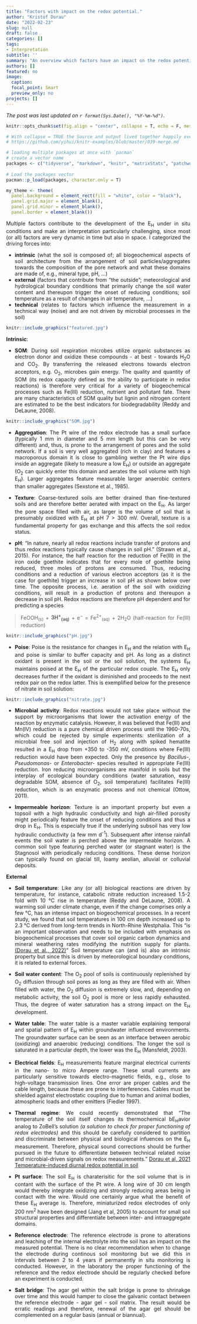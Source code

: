 ```yaml
---
title: "Factors with impact on the redox potential."
author: "Kristof Dorau"
date: "2022-02-23"
slug: null
draft: false
categories: []
tags:
- Interpretation
subtitle: ''
summary: "An overview which factors have an impact on the redox potential."
authors: []
featured: no
image:
  caption: 
  focal_point: Smart
  preview_only: no
projects: []
---
```


*The post was last updated on `r format(Sys.Date(), "%Y-%m-%d")`.*

<div style="text-align: justify">


```r

knitr::opts_chunk$set(fig.align = "center", collapse = T, echo = F, message = FALSE, warning = FALSE)

# With collapse = TRUE the Source and output lived together happily ever in knitr.
# https://github.com/yihui/knitr-examples/blob/master/039-merge.md

# loading multiple packages at once with `pacman`
# create a vector name
packages <- c("tidyverse", "markdown", "knitr", "matrixStats", "patchwork", "lubridate", "plotly",  "naniar", "stlplus", "gt", "dygraphs", "htmltools", "zoo", "xts", "ggpmisc", "forcats", "RColorBrewer", "Kendall", "rstudioapi", "multcompView", "plyr", "bookdown", "janitor", "rstatix", "ggpubr", "moments", "tweetrmd", "ggthemes", "hexbin", "ggridges", "ggstream", "openair", "treemapify", "MBA", "akima", "sf", "rnaturalearth", "rnaturalearthdata", "rgeos", "ggspatial", "factoextra", "FactoMineR", "gapminder", "ggforce", "gh", "globals", "openintro", "profvis", "RSQLite", "shiny", "shinycssloaders", "shinyFeedback", "shinythemes", "testthat", "thematic", "tidyverse", "vroom", "waiter", "xml2", "zeallot", "shiny", "rsconnect", "Evapotranspiration", "ggtext", "scales", "ggcorrplot", "pracma")
 
# Load the packages vector 
pacman::p_load(packages, character.only = T)

my_theme <- theme(
  panel.background = element_rect(fill = "white", color = "black"),
  panel.grid.major = element_blank(), 
  panel.grid.minor = element_blank(), 
  panel.border = element_blank())

```

Multiple factors contribute to the development of the E~H~ under in situ conditions and make an interpretation particularly challenging, since most (or all) factors are very dynamic in time but also in space. I categorized the driving forces into:

- **intrinsic** (what the soil is composed of; all biogeochemical aspects of soil architecture from the arrangement of soil particles/aggregates towards the composition of the pore network and what these domains are made of, e.g., mineral type, pH, ...)
- **external** (factors that contribute from "the outside"; meteorological and hydrological boundary conditions that primarily change the soil water content and thereupon trigger the onset of reducing conditions; soil temperature as a result of changes in air temperature, ...) 
- **technical** (relates to factors which influence the measurement in a technical way (noise) and are not driven by microbial processes in the soil)


```r
knitr::include_graphics("featured.jpg")
```

**Intrinsic**:

- **SOM**: During soil respiration microbes utilize organic substances as electron donor and oxidize these compounds - at best - towards H~2~O and CO~2~. By transferring the released electrons towards electron acceptors, e.g. O~2~, microbes gain energy. The quality and quantity of SOM (its redox capacity defined as the ability to participate in redox reactions) is therefore very critical for a variety of biogeochemical processes such as Fe(III) reduction, nutrient and pollutant fate. There are many characteristics of SOM quality but lignin and nitrogen content are estimated to be the best indicators for biodegradability (Reddy and DeLaune, 2008). 

```r
knitr::include_graphics("SOM.jpg")
```

- **Aggregation**: The Pt wire of the redox electrode has a small surface (typically 1 mm in diameter and 5 mm length but this can be very different) and, thus, is prone to the arrangement of pores and the solid network. If a soil is very well aggregated (rich in clay) and features a macroporous domain it is close to gambling wether the Pt wire dips inside an aggregate (likely to measure a low E~H~) or outside an aggregate (O~2~ can quickly enter this domain and aerates the soil volume with high E~H~). Larger aggregates feature measurable larger anaerobic centers than smaller aggregates (Sexstone et al., 1985). 

- **Texture**: Coarse-textured soils are better drained than fine-textured soils and are therefore better aerated with impact on the E~H~. As larger the pore space filled with air, as larger is the volume of soil that is presumably oxidized with E~H~ at pH 7 > 300 mV. Overall, texture is a fundamental property for gas exchange and this affects the soil redox status. 

- **pH**: "In nature, nearly all redox reactions include transfer of protons and thus redox reactions typically cause changes in soil pH." (Strawn et al., 2015). For instance, the half reaction for the reduction of Fe(III) in the iron oxide goethite indicates that for every mole of goethite being reduced, three moles of protons are consumed. Thus, reducing conditions and a reduction of various electron acceptors (as it is the case for goethite) trigger an increase in soil pH as shown below over time. The opposite process, i.e. aeration of the soil with oxidizing conditions, will result in a production of protons and thereupon a decrease in soil pH. Redox reactions are therefore pH dependent and for predicting a species 

> FeOOH~(s)~ + **3H^+^~(aq)~** + e^−^ = Fe^2+^~(aq)~ + 2H~2~O (half-reaction for Fe(III) reduction)

```r
knitr::include_graphics("pH.jpg")
```

- **Poise**: Poise is the resistance for changes in E~H~ and the relation with E~H~ and poise is similar to buffer capacity and pH. As long as a distinct oxidant is present in the soil or the soil solution, the systems E~H~ maintains poised at the E~H~ of the particular redox couple. The E~H~ only decreases further if the oxidant is diminished and proceeds to the next redox pair on the redox latter. This is exemplified below for the presence of nitrate in soil solution: 

```r
knitr::include_graphics("nitrate.jpg")
```

- **Microbial activity**: Redox reactions would not take place without the support by microorganisms that lower the activation energy of the reaction by enzymatic catalysis. However, it was believed that Fe(III) and Mn(IV) reduction is a pure chemical driven process until the 1960-70s, which could be rejected by simple experiments: sterilization of a microbial free soil and injection of H~2~ along with spiked hematite resulted in a E~H~ drop from +350 to -350 mV, conditions where Fe(III) reduction would have been expected. Only the presence by *Bacillus-*, *Pseudomonas-* or *Enterobacter-* species resulted in appropriate Fe(III) reduction. Iron reducing microorganisms are manifold in soils but the interplay of ecological boundary conditions (water saturation, easy degradable SOM, absence of O~2~, soil temperature) facilitates Fe(III) reduction, which is an enzymatic process and not chemical (Ottow, 2011).

- **Impermeable horizon**: Texture is an important property but even a topsoil with a high hydraulic conductivity and high air-filled porosity might periodically feature the onset of reducing conditions and thus a drop in E~H~. This is especially true if the underlying subsoil has very low hydraulic conductivity (a few mm d^-1^). Subsequent after intense rainfall events the soil water is perched above the impermeable horizon. A common soil type featuring perched water (or stagnant water) is the Stagnosol with periodically reducing conditions. These dense horizon can typically found on glacial till, loamy aeolian, alluvial or colluvial deposits. 

**External**

- **Soil temperature**: Like any (or all) biological reactions are driven by temperature, for instance, catabolic nitrate reduction increased 1.5-2 fold with 10 °C rise in temperature (Reddy and DeLaune, 2008). A warming soil under climate change, even if the change comprises only a few °C, has an intense impact on biogeochemical processes. In a recent study, we found that soil temperatures in 100 cm depth increased up to 2.3 °C derived from long-term trends in North-Rhine Westphalia. This "is an important observation and needs to be included with emphasis on biogeochemical processes that cover soil organic carbon dynamics and mineral weathering rates modifying the nutrition supply for plants. [(Dorau et al., 2022)](https://link.springer.com/article/10.1007/s10584-021-03293-9)" Soil temperature can (and is) also an intrinsic property but since this is driven by meteorological boundary conditions, it is related to external forces. 

- **Soil water content**: The O~2~ pool of soils is continuously replenished by O~2~ diffusion through soil pores as long as they are filled with air. When filled with water, the O~2~ diffusion is extremely slow, and, depending on metabolic activity,  the  soil  O~2~   pool  is  more  or  less  rapidly  exhausted. Thus, the degree of water saturation has a strong impact on the E~H~ development.

- **Water table**: The water table is a master variable explaining temporal and spatial pattern of E~H~ within groundwater influenced environments. The groundwater surface can be seen as an interface between aerobic (oxidizing) and anaerobic (reducing) conditions. The longer the soil is saturated in a particular depth, the lower was the E~H~ (Mansfeldt, 2003). 

- **Electrical fields**: E~H~ measurements feature marginal electrical currents in the nano- to micro Ampere range. These small currents are particularly sensitive towards electro-magnetic fields, e.g., close to high-voltage transmission lines. One error are proper cables and the cable length, because these are prone to interferences. Cables must be shielded against electrostatic coupling due to human and animal bodies, atmospheric loads and other emitters (Fiedler 1997).  

- **Thermal regime**: We could recently demonstrated that "The temperature of the soil itself changes its thermochemical bE~H~avior analog to ZoBell's solution *(a solution to check for proper functioning of redox electrodes)* and this should be carefully considered to partition and discriminate between physical and biological infuences on the E~H~ measurement. Therefore, physical sound corrections should be further pursued in the future to differentiate between technical related noise and microbial-driven signals on redox measurements." [Dorau et al, 2021 Temperature-induced diurnal redox potential in soil](https://pubs.rsc.org/en/Content/ArticleLanding/2021/EM/D1EM00254F)

- **Pt surface**: The soil E~H~ is charaterisitic for the soil volume that is in contant with the surface of the Pt wire. A long wire of 30 cm length would thereby integrate oxidizing and strongly reducing areas being in contact with the wire. Would one certainly argue what the benefit of these E~H~ average is. Therefore, miniaturized redox electrodes of only 200 nm^2^ have been designed (Jang et al, 2005) to account for small soil structural properties and differentiate between inter- and intraaggregate domains.  

- **Reference electrode**: The reference electrode is prone to alterations and leaching of the internal electrolyte into the soil has an impact on the measured potential. There is no clear recommendation when to change the electrode during continous soil monitoring but we did this in intervals between 2 to 4 years if permanently in situ monitoring is conducted. However, in the laboratory the proper functioning of the reference and the redox electrode should be regularly checked before an experiment is conducted. 

- **Salt bridge**: The agar gel within the salt bridge is prone to shrinakge over time and this would hamper to close the galvanic contact between the reference electrode - agar gel - soil matrix. The result would be erratic readings and therefore, renewal of the agar gel should be complemented on a regular basis (annual or biannual). 